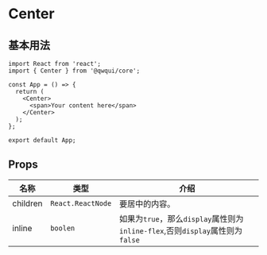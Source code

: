 # Center

## 基本用法

```tsx
import React from 'react';
import { Center } from '@qwqui/core';

const App = () => {
  return (
    <Center>
      <span>Your content here</span>
    </Center>
  );
};

export default App;
```


## Props

| 名称 | 类型 | 介绍 |
|---|---|---|
| children | `React.ReactNode` | 要居中的内容。 |
| inline | `boolen` | 如果为`true`，那么`display`属性则为`inline-flex`,否则`display`属性则为`false` |
